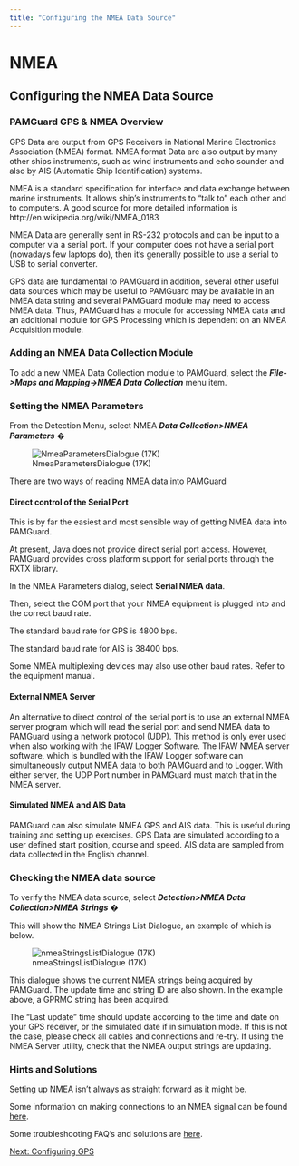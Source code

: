 ```yaml
---
title: "Configuring the NMEA Data Source"
---
```

NMEA
====

Configuring the NMEA Data Source
--------------------------------

  

### PAMGuard GPS & NMEA Overview

GPS Data are output from GPS Receivers in National Marine Electronics Association (NMEA) format. NMEA format Data are also output by many other ships instruments, such as wind instruments and echo sounder and also by AIS (Automatic Ship Identification) systems.

NMEA is a standard specification for interface and data exchange between marine instruments. It allows ship's instruments to "talk to" each other and to computers. A good source for more detailed information is http://en.wikipedia.org/wiki/NMEA\_0183

NMEA Data are generally sent in RS-232 protocols and can be input to a computer via a serial port. If your computer does not have a serial port (nowadays few laptops do), then it's generally possible to use a serial to USB to serial converter.

GPS data are fundamental to PAMGuard in addition, several other useful data sources which may be useful to PAMGuard may be available in an NMEA data string and several PAMGuard module may need to access NMEA data. Thus, PAMGuard has a module for accessing NMEA data and an additional module for GPS Processing which is dependent on an NMEA Acquisition module.

### Adding an NMEA Data Collection Module

To add a new NMEA Data Collection module to PAMGuard, select the _**File->Maps and Mapping->NMEA Data Collection**_ menu item.

### Setting the NMEA Parameters

From the Detection Menu, select NMEA _**Data Collection>NMEA Parameters**_ �

  
![NmeaParametersDialogue (17K)](images/NmeaParametersDialogue.png)  

There are two ways of reading NMEA data into PAMGuard

#### Direct control of the Serial Port

This is by far the easiest and most sensible way of getting NMEA data into PAMGuard.

At present, Java does not provide direct serial port access. However, PAMGuard provides cross platform support for serial ports through the RXTX library.

In the NMEA Parameters dialog, select **Serial NMEA data**.

Then, select the COM port that your NMEA equipment is plugged into and the correct baud rate.

The standard baud rate for GPS is 4800 bps.

The standard baud rate for AIS is 38400 bps.

Some NMEA multiplexing devices may also use other baud rates. Refer to the equipment manual.

#### External NMEA Server

An alternative to direct control of the serial port is to use an external NMEA server program which will read the serial port and send NMEA data to PAMGuard using a network protocol (UDP). This method is only ever used when also working with the IFAW Logger Software. The IFAW NMEA server software, which is bundled with the IFAW Logger software can simultaneously output NMEA data to both PAMGuard and to Logger. With either server, the UDP Port number in PAMGuard must match that in the NMEA server.

#### Simulated NMEA and AIS Data

PAMGuard can also simulate NMEA GPS and AIS data. This is useful during training and setting up exercises. GPS Data are simulated according to a user defined start position, course and speed. AIS data are sampled from data collected in the English channel.

  

### Checking the NMEA data source

To verify the NMEA data source, select **_Detection>NMEA Data Collection>NMEA Strings_** �

This will show the NMEA Strings List Dialogue, an example of which is below.

  
![nmeaStringsListDialogue (17K)](images/nmeaStringsListDialogue.png)  
  

This dialogue shows the current NMEA strings being acquired by PAMGuard. The update time and string ID are also shown. In the example above, a GPRMC string has been acquired.

The "Last update" time should update according to the time and date on your GPS receiver, or the simulated date if in simulation mode. If this is not the case, please check all cables and connections and re-try. If using the NMEA Server utility, check that the NMEA output strings are updating.

  

### Hints and Solutions

Setting up NMEA isn't always as straight forward as it might be.

Some information on making connections to an NMEA signal can be found [here](NMEAConnections.html).

Some troubleshooting FAQ's and solutions are [here](Troubleshooting.html).

[Next: Configuring GPS](ConfiguringGPS.html)